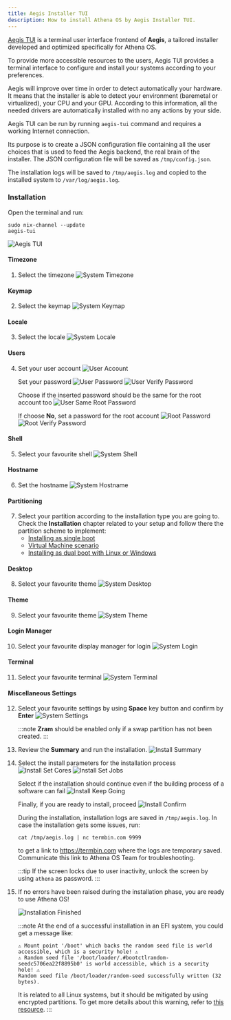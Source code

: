 ```yaml
---
title: Aegis Installer TUI
description: How to install Athena OS by Aegis Installer TUI.
---
```


[Aegis TUI](https://github.com/Athena-OS/aegis-tui) is a terminal user interface frontend of **Aegis**, a tailored installer developed and optimized specifically for Athena OS.

To provide more accessible resources to the users, Aegis TUI provides a terminal interface to configure and install your systems according to your preferences.

Aegis will improve over time in order to detect automatically your hardware. It means that the installer is able to detect your environment (baremetal or virtualized), your CPU and your GPU. According to this information, all the needed drivers are automatically installed with no any actions by your side.

Aegis TUI can be run by running `aegis-tui` command and requires a working Internet connection.

Its purpose is to create a JSON configuration file containing all the user choices that is used to feed the Aegis backend, the real brain of the installer. The JSON configuration file will be saved as `/tmp/config.json`.

The installation logs will be saved to `/tmp/aegis.log` and copied to the installed system to `/var/log/aegis.log`.

### Installation

Open the terminal and run:
```shell
sudo nix-channel --update
aegis-tui
```
![Aegis TUI](@assets/images/aegis-tui.png)

#### Timezone

1. Select the timezone
   ![System Timezone](@assets/images/aegis-tui-timezone.png)

#### Keymap

2. Select the keymap
   ![System Keymap](@assets/images/aegis-tui-keymap.png)

#### Locale

3. Select the locale
   ![System Locale](@assets/images/aegis-tui-locale.png)


#### Users

4. Set your user account
   ![User Account](@assets/images/aegis-tui-username.png)

   Set your password
   ![User Password](@assets/images/aegis-tui-password.png)
   ![User Verify Password](@assets/images/aegis-tui-password-verify.png)

   Choose if the inserted password should be the same for the root account too
   ![User Same Root Password](@assets/images/aegis-tui-password-root-same.png)

   If choose **No**, set a password for the root account
   ![Root Password](@assets/images/aegis-tui-password-root.png)
   ![Root Verify Password](@assets/images/aegis-tui-password-root-verify.png)

#### Shell

5. Select your favourite shell
   ![System Shell](@assets/images/aegis-tui-shell.png)

#### Hostname

6. Set the hostname
   ![System Hostname](@assets/images/aegis-tui-hostname.png)

#### Partitioning

7. Select your partition according to the installation type you are going to. Check the **Installation** chapter related to your setup and follow there the partition scheme to implement:
   * [Installing as single boot](/en/installation/install-single-boot/#aegis-tui)
   * [Virtual Machine scenario](/en/installation/install-single-boot/#aegis-tui)
   * [Installing as dual boot with Linux or Windows](/en/installation/install-dual-boot/#partitioning)

#### Desktop

8. Select your favourite theme
   ![System Desktop](@assets/images/aegis-tui-desktop.png)

#### Theme

9. Select your favourite theme
   ![System Theme](@assets/images/aegis-tui-theme.png)

#### Login Manager

10. Select your favourite display manager for login
    ![System Login](@assets/images/aegis-tui-dm.png)

#### Terminal

11. Select your favourite terminal
    ![System Terminal](@assets/images/aegis-tui-terminal.png)

#### Miscellaneous Settings

12. Select your favourite settings by using **Space** key button and confirm by **Enter**
    ![System Settings](@assets/images/aegis-tui-misc.png)

    :::note
    **Zram** should be enabled only if a swap partition has not been created.
    :::

13. Review the **Summary** and run the installation.
    ![Install Summary](@assets/images/aegis-tui-summary.png)

14. Select the install parameters for the installation process
    ![Install Set Cores](@assets/images/aegis-tui-install-cores.png)
    ![Install Set Jobs](@assets/images/aegis-tui-install-jobs.png)
 
    Select if the installation should continue even if the building process of a software can fail
    ![Install Keep Going](@assets/images/aegis-tui-install-keep.png)
 
    Finally, if you are ready to install, proceed
    ![Install Confirm](@assets/images/aegis-tui-install-confirm.png)
 
    During the installation, installation logs are saved in `/tmp/aegis.log`. In case the installation gets some issues, run:
    ```shell
    cat /tmp/aegis.log | nc termbin.com 9999
    ```
    to get a link to https://termbin.com where the logs are temporary saved. Communicate this link to Athena OS Team for troubleshooting.
 
    :::tip
    If the screen locks due to user inactivity, unlock the screen by using `athena` as password.
    :::

15. If no errors have been raised during the installation phase, you are ready to use Athena OS!

    ![Installation Finished](@assets/images/aegis-tui-finish.png)

    :::note
    At the end of a successful installation in an EFI system, you could get a message like:
    ```
    ⚠ Mount point '/boot' which backs the random seed file is world accessible, which is a security hole! ⚠
    ⚠ Random seed file '/boot/loader/.#bootctlrandom-seedc5706ea22f8895b0' is world accessible, which is a security hole! ⚠
    Random seed file /boot/loader/random-seed successfully written (32 bytes).
    ```
    It is related to all Linux systems, but it should be mitigated by using encrypted partitions. To get more details about this warning, refer to [this resource](https://discourse.nixos.org/t/security-warning-when-installing-nixos-23-11/37636).
    :::
<ImageComponent />
